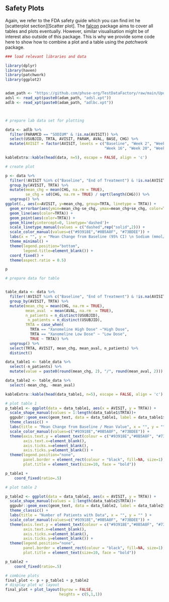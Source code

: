 ## Safety Plots

Again, we refer to the FDA safety guide which you can find int he [scatterplot section][Scatter plot]. The [falcon](https://github.com/pharmaverse/falcon) package aims to cover all tables and plots eventually. However, similar visualisation might be of interest also outside of this package. This is why we provide some code here to show how to combine a plot and a table using the *patchwork* package. 

```r

### load relevant libraries and data 

library(dplyr)
library(haven)
library(patchwork)
library(ggplot2)


adam_path <- "https://github.com/phuse-org/TestDataFactory/raw/main/Updated/TDF_ADaM/"
adsl <- read_xpt(paste0(adam_path, "adsl.xpt"))
adlb <- read_xpt(paste0(adam_path, "adlbc.xpt"))



# prepare lab data set for plotting

data <- adlb %>%
  filter(PARAMCD == "SODIUM" & !is.na(AVISIT)) %>%
  select(USUBJID, TRTA, AVISIT, PARAM, AVAL, BASE, CHG) %>%
  mutate(AVISIT = factor(AVISIT, levels = c("Baseline", "Week 2", "Week 4", "Week 6", "Week 8", "Week 12",
                                            "Week 16", "Week 20", "Week 24", "Week 26", "End of Treatment")))

```

```r
kableExtra::kable(head(data, n=5), escape = FALSE, align = 'c')
```

```r

# create plot

p <- data %>%
  filter(!AVISIT %in% c("Baseline", "End of Treatment") & !is.na(AVISIT)) %>%
  group_by(AVISIT, TRTA) %>%
  mutate(mean_chg = mean(CHG, na.rm = TRUE),
         se_chg = sd(CHG, na.rm = TRUE) / sqrt(length(CHG))) %>%
  ungroup() %>%
ggplot(., aes(x=AVISIT, y=mean_chg, group=TRTA, linetype = TRTA)) +
  geom_errorbar(aes(ymin=mean_chg-se_chg, ymax=mean_chg+se_chg, color=TRTA), width=.1) +
  geom_line(aes(color=TRTA)) +
  geom_point(aes(color=TRTA)) +
  geom_hline(yintercept=0, linetype='dashed')+
  scale_linetype_manual(values = c("dashed",rep("solid",2))) +
  scale_color_manual(values=c("#93918E","#0B5A8F", "#73BDEE")) +
  labs(x = "", y = "Mean Change from Baseline (95% CI) \n Sodium (mmol/l)") +
  theme_minimal() +
  theme(legend.position="bottom",
        legend.title=element_blank()) +
  coord_fixed() +
  theme(aspect.ratio = 0.5)

p
```

```r

# prepare data for table 


table_data <- data %>%
  filter(!AVISIT %in% c("Baseline", "End of Treatment") & !is.na(AVISIT)) %>%
  group_by(AVISIT, TRTA) %>%
  mutate(mean_chg = mean(CHG, na.rm = TRUE),
         mean_aval  = mean(AVAL, na.rm  = TRUE),
         n_patients = n_distinct(USUBJID),
          n_patients = n_distinct(USUBJID), 
         TRTA = case_when(
           TRTA == "Xanomeline High Dose" ~"High Dose",
           TRTA == "Xanomeline Low Dose" ~ "Low Dose",
           TRUE ~ TRTA)) %>%
  ungroup() %>%
  select(TRTA, AVISIT, mean_chg, mean_aval, n_patients) %>%
  distinct()

data_table1 <- table_data %>%
  select(-n_patients) %>%
  mutate(value = paste0(round(mean_chg, 2), "/", round(mean_aval, 2)))

data_table2 <- table_data %>%
  select(-mean_chg, -mean_aval)

```

```r
kableExtra::kable(head(data_table1, n=5), escape = FALSE, align = 'c')
```

```r

# plot table 1
p_table1 <- ggplot(data = data_table1, aes(x = AVISIT, y = TRTA)) +
  scale_shape_manual(values = 1:length(data_table1$TRTA))+
  ggpubr::geom_exec(geom_text, data = data_table1, label = data_table1$value, color = "TRTA", size=3) +
  theme_classic() +
  labs(title = "Mean Change from Baseline / Mean Value", x = "", y = "" ) +
  scale_color_manual(values=c("#93918E","#0B5A8F", "#73BDEE")) +
  theme(axis.text.y = element_text(colour = c("#93918E","#0B5A8F", "#73BDEE")),
        axis.text.x=element_blank(),
        axis.ticks.x=element_blank(),
        axis.ticks.y=element_blank()) +
  theme(legend.position="none",
        panel.border = element_rect(colour = "black", fill=NA, size=1),
        plot.title = element_text(size=10, face = "bold"))

p_table1 +
    coord_fixed(ratio=.5)

```


```r

# plot table 2

p_table2 <- ggplot(data = data_table2, aes(x = AVISIT, y = TRTA)) +
  scale_shape_manual(values = 1:length(data_table2$TRTA))+
  ggpubr::geom_exec(geom_text, data = data_table2, label = data_table2$n_patients, color = "TRTA", size=3) +
  theme_classic() +
  labs(title = "Number of Patients with Data", x = "", y = "" ) +
  scale_color_manual(values=c("#93918E","#0B5A8F", "#73BDEE")) +
  theme(axis.text.y = element_text(colour = c("#93918E","#0B5A8F", "#73BDEE")),
        axis.text.x=element_blank(),
        axis.ticks.x=element_blank(),
        axis.ticks.y=element_blank()) +
  theme(legend.position="none",
        panel.border = element_rect(colour = "black", fill=NA, size=1),
        plot.title = element_text(size=10, face = "bold"))

p_table2 +
    coord_fixed(ratio=.5)

```


```r
# combine plots
final_plot <- p + p_table1 + p_table2
# display plot w/ layout
final_plot + plot_layout(byrow = FALSE,
                        heights = c(5,1,1))
```

         

